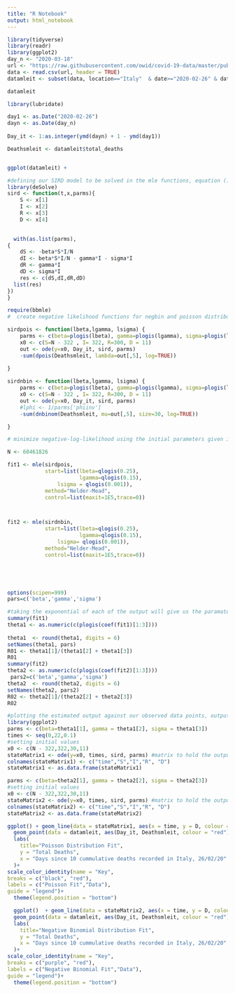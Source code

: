 ```yaml
---
title: "R Notebook"
output: html_notebook
---
```

```r
library(tidyverse)
library(readr)
library(ggplot2)
day_n <- "2020-03-18"
url <- "https://raw.githubusercontent.com/owid/covid-19-data/master/public/data/owid-covid-data.csv"
data <- read.csv(url, header = TRUE)
datamleit <- subset(data, location=="Italy"  & date>="2020-02-26" & date<=day_n, select = -c(iso_code, continent, stringency_index, population_density:life_expectancy, new_tests:tests_units)) #display only relevant columns and the italy data only, Starting date when 10 cumulative deaths have been recorded and the end date is 2 weeks past the start of the italy lockdown to allow for any delays between reduced transmission having an effect on mortality.

datamleit

library(lubridate)

day1 <- as.Date("2020-02-26")
dayn <- as.Date(day_n)
 
Day_it <- 1:as.integer(ymd(dayn) + 1 - ymd(day1))

Deathsmleit <- datamleit$total_deaths


ggplot(datamleit) +
```

```r
#defining our SIRD model to be solved in the mle functions, equation ()
library(deSolve)
sird <- function(t,x,parms){
    S <- x[1]
    I <- x[2]
    R <- x[3]
    D <- x[4]

    
  with(as.list(parms),
{
    dS <- -beta*S*I/N
    dI <- beta*S*I/N - gamma*I - sigma*I
    dR <- gamma*I
    dD <- sigma*I
    res <- c(dS,dI,dR,dD)
  list(res)
})
}
```

```r

require(bbmle)
#  create negative likelihood functions for negbin and poisson distributions. The poisson distribution is given in equation () and the negative binomial function in given in equation (). 

sirdpois <- function(lbeta,lgamma, lsigma) {
    parms <- c(beta=plogis(lbeta), gamma=plogis(lgamma), sigma=plogis(lsigma))
    x0 <- c(S=N - 322 , I= 322, R=300, D = 11)
    out <- ode(y=x0, Day_it, sird, parms)
    -sum(dpois(Deathsmleit, lambda=out[,5], log=TRUE))
 
}

sirdnbin <- function(lbeta,lgamma, lsigma) {
    parms <- c(beta=plogis(lbeta), gamma=plogis(lgamma), sigma=plogis(lsigma))
    x0 <- c(S=N - 322 , I= 322, R=300, D = 11)
    out <- ode(y=x0, Day_it, sird, parms)
    #lphi <- 1/parms['phiinv']
    -sum(dnbinom(Deathsmleit, mu=out[,5], size=30, log=TRUE))

}

# minimize negative-log-likelihood using the initial parameters given in Table () in report

N <- 60461826

fit1 <- mle(sirdpois,
            start=list(lbeta=qlogis(0.25),
                       lgamma=qlogis(0.15),
                lsigma = qlogis(0.001)),
            method="Nelder-Mead",
            control=list(maxit=1E5,trace=0))



fit2 <- mle(sirdnbin,
            start=list(lbeta=qlogis(0.25),
                       lgamma=qlogis(0.15),
                lsigma= qlogis(0.001)),
            method="Nelder-Mead",
            control=list(maxit=1E5,trace=0))

           



options(scipen=999)
pars=c('beta','gamma','sigma')

#taking the exponential of each of the output will give us the paramater estimate we need from each distribution. Using these paramater estimates, we use eqaution () to calculate the R0 number.
summary(fit1)
theta1 <- as.numeric(c(plogis(coef(fit1)[1:3])))
                  
theta1  <- round(theta1, digits = 6)
setNames(theta1, pars)
R01 <- theta1[1]/(theta1[2] + theta1[3])
R01
summary(fit2)
theta2 <- as.numeric(c(plogis(coef(fit2)[1:3])))
 pars2=c('beta','gamma','sigma')                
theta2  <- round(theta2, digits = 6)
setNames(theta2, pars2)
R02 <- theta2[1]/(theta2[2] + theta2[3])
R02

```
```r
#plotting the estimated output against our observed data points, output shown in figures () and () in report.
library(ggplot2)
parms <- c(beta=theta1[1], gamma = theta1[2], sigma = theta1[3])
times <- seq(0,22,0.1)
#setting initial values
x0 <- c(N - 322,322,30,11)
stateMatrix1 <- ode(y=x0, times, sird, parms) #matrix to hold the output
colnames(stateMatrix1) <- c("time","S","I","R", "D")
stateMatrix1 <- as.data.frame(stateMatrix1)

parms <- c(beta=theta2[1], gamma = theta2[2], sigma = theta2[3])
#setting initial values
x0 <- c(N - 322,322,30,11)
stateMatrix2 <- ode(y=x0, times, sird, parms) #matrix to hold the output
colnames(stateMatrix2) <- c("time","S","I","R", "D")
stateMatrix2 <- as.data.frame(stateMatrix2)

ggplot() + geom_line(data = stateMatrix1, aes(x = time, y = D, colour = "black"),linetype = 2) +
  geom_point(data = datamleit, aes(Day_it, Deathsmleit, colour = "red"),size = 0.75)+
  labs(
    title="Poisson Distribution Fit",
    y = "Total Deaths",
    x = "Days since 10 cummulative deaths recorded in Italy, 26/02/20"
  )+
scale_color_identity(name = "Key",
breaks = c("black", "red"),
labels = c("Poisson Fit","Data"),
guide = "legend")+
  theme(legend.position = "bottom")

  ggplot()  + geom_line(data = stateMatrix2, aes(x = time, y = D, colour = "purple"),linetype = 2)+
  geom_point(data = datamleit, aes(Day_it, Deathsmleit, colour = "red"),size = 0.75) +
  labs(
    title="Negative Binomial Distribution Fit",
    y = "Total Deaths",
    x = "Days since 10 cummulative deaths recorded in Italy, 26/02/20"
  )+
scale_color_identity(name = "Key",
breaks = c("purple", "red"),
labels = c("Negative Binomial Fit","Data"),
guide = "legend")+
  theme(legend.position = "bottom")
```
